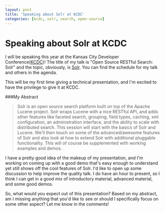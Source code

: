 ```yaml
---
layout: post
title: 'Speaking about Solr at KCDC'
categories: [kcdc, solr, search, open-source]
---
```


# Speaking about Solr at KCDC

I will be speaking this year at the Kansas City Developer Conference([KCDC][kcdc])! The title of my talk is "Open Source RESTful Search: Solr" and the topic, obviously, is [Solr][solr]. You can find the schedule for my talk and others in the agenda.

This will be my first time giving a technical presentation, and I'm excited to have the privilege to give it at KCDC.

###My Abstract

> Solr is an open source search platform built on top of the Apache Lucene project. Solr wraps Lucene with a nice RESTful API, and adds other features like faceted search, grouping, field types, caching, xml configuration, an administration interface, and the ability to scale with distributed search. This session will start with the basics of Solr and Lucene. We'll then touch on some of the advanced/awesome features of Solr and also look at how to extend Solr with additional pluggable functionality. This will of course be supplemented with working examples and demos.

I have a pretty good idea of the makeup of my presentation, and I'm working on coming up with a good demo that's easy enough to understand yet still shows off the cool features of Solr. I'd like to open up some discussion to help improve the quality talk. I do have an hour to present, so I think I can get in a good mix of introductory material, advanced material, and some good demos.

So, what would you expect out of this presentation? Based on my abstract, am I missing anything that you'd like to see or should I specifically focus on some other aspect? Let me know in the comments!

[kcdc]: http://kcdc.info/
[solr]: http://lucene.apache.org/solr/

